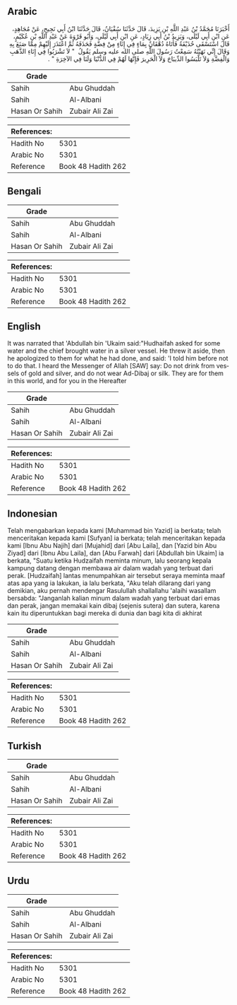 ## Arabic


<div dir="rtl" lang="ar" style={{fontSize:'larger',backgroundColor:'#f8f9fa',padding:20}}>
أَخْبَرَنَا مُحَمَّدُ بْنُ عَبْدِ اللَّهِ بْنِ يَزِيدَ، قَالَ حَدَّثَنَا سُفْيَانُ، قَالَ حَدَّثَنَا ابْنُ أَبِي نَجِيحٍ، عَنْ مُجَاهِدٍ، عَنِ ابْنِ أَبِي لَيْلَى، وَيَزِيدُ بْنُ أَبِي زِيَادٍ، عَنِ ابْنِ أَبِي لَيْلَى، وَأَبُو فَرْوَةَ عَنْ عَبْدِ اللَّهِ بْنِ عُكَيْمٍ، قَالَ اسْتَسْقَى حُذَيْفَةُ فَأَتَاهُ دُهْقَانٌ بِمَاءٍ فِي إِنَاءٍ مِنْ فِضَّةٍ فَحَذَفَهُ ثُمَّ اعْتَذَرَ إِلَيْهِمْ مِمَّا صَنَعَ بِهِ وَقَالَ إِنِّي نَهَيْتُهُ سَمِعْتُ رَسُولَ اللَّهِ صلى الله عليه وسلم يَقُولُ ‏ "‏ لاَ تَشْرَبُوا فِي إِنَاءِ الذَّهَبِ وَالْفِضَّةِ وَلاَ تَلْبَسُوا الدِّيبَاجَ وَلاَ الْحَرِيرَ فَإِنَّهَا لَهُمْ فِي الدُّنْيَا وَلَنَا فِي الآخِرَةِ ‏"‏ ‏.‏
</div>
<div style={{backgroundColor:'#f8f9fa',padding:20, marginBottom: 10}}><table> <thead> <tr> <th>Grade</th> <th></th> </tr> </thead> <tbody> <tr><td>Sahih</td><td>Abu Ghuddah</td></tr><tr><td>Sahih</td><td>Al-Albani</td></tr><tr><td>Hasan Or Sahih</td><td>Zubair Ali Zai</td></tr></tbody></table><table> <thead> <tr> <th>References:</th> <th></th> </tr> </thead> <tbody><tr><td>Hadith No</td><td>5301</td></tr><tr><td>Arabic No</td><td>5301</td></tr><tr><td>Reference</td><td>Book 48 Hadith 262</td></tr></tbody></table></div>

## Bengali


<div dir="ltr" lang="bn" style={{fontSize:'larger',backgroundColor:'#f8f9fa',padding:20}}>

</div>
<div style={{backgroundColor:'#f8f9fa',padding:20, marginBottom: 10}}><table> <thead> <tr> <th>Grade</th> <th></th> </tr> </thead> <tbody> <tr><td>Sahih</td><td>Abu Ghuddah</td></tr><tr><td>Sahih</td><td>Al-Albani</td></tr><tr><td>Hasan Or Sahih</td><td>Zubair Ali Zai</td></tr></tbody></table><table> <thead> <tr> <th>References:</th> <th></th> </tr> </thead> <tbody><tr><td>Hadith No</td><td>5301</td></tr><tr><td>Arabic No</td><td>5301</td></tr><tr><td>Reference</td><td>Book 48 Hadith 262</td></tr></tbody></table></div>

## English


<div dir="ltr" lang="en" style={{fontSize:'larger',backgroundColor:'#f8f9fa',padding:20}}>
It was narrated that 'Abdullah bin 'Ukaim said:"Hudhaifah asked for some water and the chief brought water in a silver vessel. He threw it aside, then he apologized to them for what he had done, and said: 'I told him before not to do that. I heard the Messenger of Allah [SAW] say: Do not drink from vessels of gold and silver, and do not wear Ad-Dibaj or silk. They are for them in this world, and for you in the Hereafter
</div>
<div style={{backgroundColor:'#f8f9fa',padding:20, marginBottom: 10}}><table> <thead> <tr> <th>Grade</th> <th></th> </tr> </thead> <tbody> <tr><td>Sahih</td><td>Abu Ghuddah</td></tr><tr><td>Sahih</td><td>Al-Albani</td></tr><tr><td>Hasan Or Sahih</td><td>Zubair Ali Zai</td></tr></tbody></table><table> <thead> <tr> <th>References:</th> <th></th> </tr> </thead> <tbody><tr><td>Hadith No</td><td>5301</td></tr><tr><td>Arabic No</td><td>5301</td></tr><tr><td>Reference</td><td>Book 48 Hadith 262</td></tr></tbody></table></div>

## Indonesian


<div dir="ltr" lang="id" style={{fontSize:'larger',backgroundColor:'#f8f9fa',padding:20}}>
Telah mengabarkan kepada kami [Muhammad bin Yazid] ia berkata; telah menceritakan kepada kami [Sufyan] ia berkata; telah menceritakan kepada kami [Ibnu Abu Najih] dari [Mujahid] dari [Abu Laila], dan [Yazid bin Abu Ziyad] dari [Ibnu Abu Laila], dan [Abu Farwah] dari [Abdullah bin Ukaim] ia berkata, "Suatu ketika Hudzaifah meminta minum, lalu seorang kepala kampung datang dengan membawa air dalam wadah yang terbuat dari perak. [Hudzaifah] lantas menumpahkan air tersebut seraya meminta maaf atas apa yang ia lakukan, ia lalu berkata, "Aku telah dilarang dari yang demikian, aku pernah mendengar Rasulullah shallallahu 'alaihi wasallam bersabda: "Janganlah kalian minum dalam wadah yang terbuat dari emas dan perak, jangan memakai kain dibaj (sejenis sutera) dan sutera, karena kain itu diperuntukkan bagi mereka di dunia dan bagi kita di akhirat
</div>
<div style={{backgroundColor:'#f8f9fa',padding:20, marginBottom: 10}}><table> <thead> <tr> <th>Grade</th> <th></th> </tr> </thead> <tbody> <tr><td>Sahih</td><td>Abu Ghuddah</td></tr><tr><td>Sahih</td><td>Al-Albani</td></tr><tr><td>Hasan Or Sahih</td><td>Zubair Ali Zai</td></tr></tbody></table><table> <thead> <tr> <th>References:</th> <th></th> </tr> </thead> <tbody><tr><td>Hadith No</td><td>5301</td></tr><tr><td>Arabic No</td><td>5301</td></tr><tr><td>Reference</td><td>Book 48 Hadith 262</td></tr></tbody></table></div>

## Turkish


<div dir="ltr" lang="tr" style={{fontSize:'larger',backgroundColor:'#f8f9fa',padding:20}}>

</div>
<div style={{backgroundColor:'#f8f9fa',padding:20, marginBottom: 10}}><table> <thead> <tr> <th>Grade</th> <th></th> </tr> </thead> <tbody> <tr><td>Sahih</td><td>Abu Ghuddah</td></tr><tr><td>Sahih</td><td>Al-Albani</td></tr><tr><td>Hasan Or Sahih</td><td>Zubair Ali Zai</td></tr></tbody></table><table> <thead> <tr> <th>References:</th> <th></th> </tr> </thead> <tbody><tr><td>Hadith No</td><td>5301</td></tr><tr><td>Arabic No</td><td>5301</td></tr><tr><td>Reference</td><td>Book 48 Hadith 262</td></tr></tbody></table></div>

## Urdu


<div dir="rtl" lang="ur" style={{fontSize:'larger',backgroundColor:'#f8f9fa',padding:20}}>

</div>
<div style={{backgroundColor:'#f8f9fa',padding:20, marginBottom: 10}}><table> <thead> <tr> <th>Grade</th> <th></th> </tr> </thead> <tbody> <tr><td>Sahih</td><td>Abu Ghuddah</td></tr><tr><td>Sahih</td><td>Al-Albani</td></tr><tr><td>Hasan Or Sahih</td><td>Zubair Ali Zai</td></tr></tbody></table><table> <thead> <tr> <th>References:</th> <th></th> </tr> </thead> <tbody><tr><td>Hadith No</td><td>5301</td></tr><tr><td>Arabic No</td><td>5301</td></tr><tr><td>Reference</td><td>Book 48 Hadith 262</td></tr></tbody></table></div>